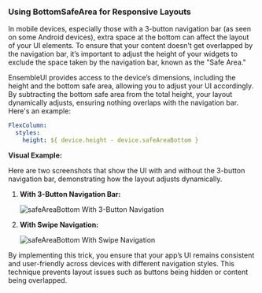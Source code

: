 ### Using BottomSafeArea for Responsive Layouts

In mobile devices, especially those with a 3-button navigation bar (as seen on some Android devices), extra space at the bottom can affect the layout of your UI elements. To ensure that your content doesn't get overlapped by the navigation bar, it’s important to adjust the height of your widgets to exclude the space taken by the navigation bar, known as the "Safe Area."

EnsembleUI provides access to the device’s dimensions, including the height and the bottom safe area, allowing you to adjust your UI accordingly. By subtracting the bottom safe area from the total height, your layout dynamically adjusts, ensuring nothing overlaps with the navigation bar. Here's an example:

```yaml
FlexColumn:
  styles:
    height: ${ device.height - device.safeAreaBottom }
```

**Visual Example:**

Here are two screenshots that show the UI with and without the 3-button navigation bar, demonstrating how the layout adjusts dynamically.

1. **With 3-Button Navigation Bar:**

   ![safeAreaBottom With 3-Button Navigation ](images/tips/safeAreaBottom1.jpg)

2. **With Swipe Navigation:**

   ![safeAreaBottom With Swipe Navigation ](images/tips/safeAreaBottom2.jpg)

By implementing this trick, you ensure that your app’s UI remains consistent and user-friendly across devices with different navigation styles. This technique prevents layout issues such as buttons being hidden or content being overlapped.
